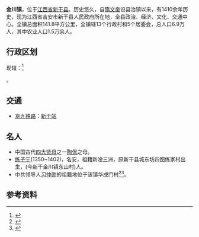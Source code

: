 {{中国乡级行政区
| 景观照片文件名 = 
| 景观照片描述 = 
|36/08/24/100/000}}
'''金川镇'''，位于[[江西省|江西省]][[新干县|新干县]]。历史悠久，自[[隋文帝|隋文帝]]设县治镇以来，有1410余年历史，现为江西省吉安市新干县人民政府所在地，全县政治、经济、文化、交通中心。全镇总面积141.8平方公里，全镇辖13个行政村和5个居委会，总人口6.9万人，其中农业人口1.5万余人。

==行政区划==
现辖：<ref>{{PRC admin/ref sgc|36/08/24/100/000}}</ref>

{{PRC admin/children|36/08/24/100/000}}。

== 交通 ==
* {{rint|cn|rail}}[[京九铁路|京九铁路]]：[[新干站|新干站]]

==名人==
* 中国古代[[四大贤母|四大贤母]]之一[[陶侃|陶侃]]之母。
* [[练子宁|练子宁]](1350~1402)，名安，祖籍新淦三洲，原新干县城东坊四图练家村出生，(今新干金川镇东山村)人。
*中共领导人[[习仲勋|习仲勋]]的祖籍地位于该镇华成门村<ref>{{cite web|language=zh-hans|url=http://news.xinhuanet.com/newmedia/2005-08/12/content_3343991_2.htm|title=红色江西，伟人祖籍地大观|date=2005-08-12|accessdate=2015-04-12|publisher=新华网|archive-date=2012-07-13|archive-url=https://archive.today/20120713021249/http://news.xinhuanet.com/newmedia/2005-08/12/content_3343991_2.htm|dead-url=no}}</ref><ref>{{cite web|url=http://www.crt.com.cn/news2007/News/jnhd/2006-10/26/10264746.html|title=习仲勋夫人回乡寻根认祖|publisher=中国红色旅游网|date=2006-10-26|accessdate=2015-11-09|archive-date=2016-03-05|archive-url=https://web.archive.org/web/20160305072930/http://www.crt.com.cn/news2007/News/jnhd/2006-10/26/10264746.html|dead-url=no}}</ref>。

==参考资料==
{{reflist}}

{{PRC admin/navcat|36/08/24/100/000}}